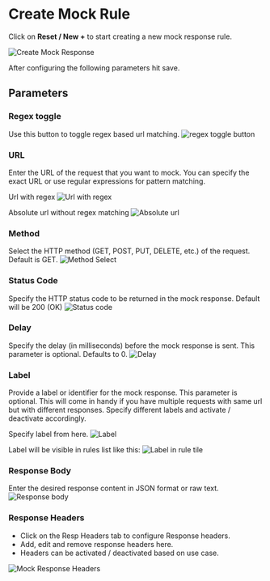 
# Create Mock Rule
Click on **Reset / New +** to start creating a new mock response rule. 

![Create Mock Response](/images/mock/rule-create.png)

After configuring the following parameters hit save. 

## Parameters

### Regex toggle
Use this button to toggle regex based url matching.
<Image src="/images/mock/regex-toggle.png" alt="regex toggle button" width={300} height={200} />

### URL
Enter the URL of the request that you want to mock. You can specify the exact URL or use regular expressions for pattern matching.

Url with regex
<Image src="/images/mock/regex-url.png" alt="Url with regex" width={400} height={200} />

Absolute url without regex matching
<Image src="/images/mock/absolute-url.png" alt="Absolute url" width={400} height={200} />


### Method
Select the HTTP method (GET, POST, PUT, DELETE, etc.) of the request. Default is GET.
<Image src="/images/mock/method.png" alt="Method Select" width={150} height={200} />

### Status Code
Specify the HTTP status code to be returned in the mock response. Default will be 200 (OK)
<Image src="/images/mock/status.png" alt="Status code" width={150} height={200} />

### Delay
Specify the delay (in milliseconds) before the mock response is sent. This parameter is optional. Defaults to 0.
<Image src="/images/mock/delay.png" alt="Delay" width={200} height={300} />


### Label
Provide a label or identifier for the mock response. This parameter is optional. 
This will come in handy if you have multiple requests with same url but with different responses.
Specify different labels and activate / deactivate accordingly.

Specify label from here. 
<Image src="/images/mock/label.png" alt="Label" width={300} height={200} />

Label will be visible in rules list like this: 
<Image src="/images/mock/label-visible.png" alt="Label in rule tile" width={400} height={300} />

### Response Body
Enter the desired response content in JSON format or raw text.
<Image src="/images/mock/json-response.png" alt="Response body" width={500} height={300} />

### Response Headers
- Click on the Resp Headers tab to configure Response headers. 
- Add, edit and remove response headers here. 
- Headers can be activated / deactivated based on use case. 

![Mock Response Headers](/images/mock/rule-resp-headers-sc.png)